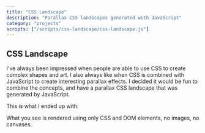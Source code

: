 ```yaml
---
title: "CSS Landscape"
description: "Parallax CSS landscapes generated with JavaScript"
category: "projects"
scripts: ["/scripts/css-landscape/css-landscape.js"]
---
```


## CSS Landscape

I've always been impressed when people are able to use CSS to create complex shapes and art.
I also always like when CSS is combined with JavaScript to create interesting parallax effects.
I decided it would be fun to combine the concepts, and have a parallax CSS landscape that was
generated by JavaScript.

This is what I ended up with:

<div id="css-landscape-container" class="game-container"></div>
What you see is rendered using only CSS and DOM elements, no images, no
canvases.
